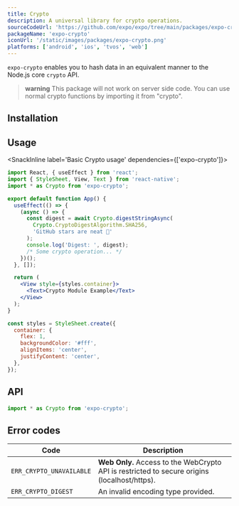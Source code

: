 ```yaml
---
title: Crypto
description: A universal library for crypto operations.
sourceCodeUrl: 'https://github.com/expo/expo/tree/main/packages/expo-crypto'
packageName: 'expo-crypto'
iconUrl: '/static/images/packages/expo-crypto.png'
platforms: ['android', 'ios', 'tvos', 'web']
---
```



`expo-crypto` enables you to hash data in an equivalent manner to the Node.js core `crypto` API.

> **warning** This package will not work on server side code. You can use normal crypto functions by importing it from "crypto".

## Installation

<APIInstallSection />

## Usage

<SnackInline label='Basic Crypto usage' dependencies={['expo-crypto']}>

```jsx
import React, { useEffect } from 'react';
import { StyleSheet, View, Text } from 'react-native';
import * as Crypto from 'expo-crypto';

export default function App() {
  useEffect(() => {
    (async () => {
      const digest = await Crypto.digestStringAsync(
        Crypto.CryptoDigestAlgorithm.SHA256,
        'GitHub stars are neat 🌟'
      );
      console.log('Digest: ', digest);
      /* Some crypto operation... */
    })();
  }, []);

  return (
    <View style={styles.container}>
      <Text>Crypto Module Example</Text>
    </View>
  );
}

const styles = StyleSheet.create({
  container: {
    flex: 1,
    backgroundColor: '#fff',
    alignItems: 'center',
    justifyContent: 'center',
  },
});
```

</SnackInline>

## API

```js
import * as Crypto from 'expo-crypto';
```

<APISection packageName="expo-crypto" apiName="Crypto" />

## Error codes

| Code                     | Description                                                                                  |
| ------------------------ | -------------------------------------------------------------------------------------------- |
| `ERR_CRYPTO_UNAVAILABLE` | **Web Only.** Access to the WebCrypto API is restricted to secure origins (localhost/https). |
| `ERR_CRYPTO_DIGEST`      | An invalid encoding type provided.                                                           |
